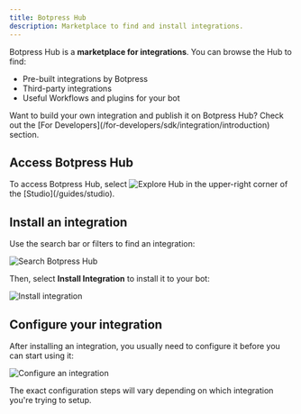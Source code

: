 ```yaml
---
title: Botpress Hub
description: Marketplace to find and install integrations.
---
```


Botpress Hub is a **marketplace for integrations**. You can browse the Hub to find:

- Pre-built integrations by Botpress
- Third-party integrations
- Useful Workflows and plugins for your bot


<Note>
    Want to build your own integration and publish it on Botpress Hub? Check out the [For Developers](/for-developers/sdk/integration/introduction) section.
</Note>

## Access Botpress Hub

<p style={{ display: 'flex', alignItems: 'center', gap: '8px' }}>
  <span>To access Botpress Hub, select</span>
  <Img src="./assets/explore-hub.png" alt="Explore Hub" style={{margin: 0}}/>
  <span>in the upper-right corner of the [Studio](/guides/studio).</span>
</p>

## Install an integration

Use the search bar or filters to find an integration:

![Search Botpress Hub](./assets/hub-search.png)

Then, select **Install Integration** to install it to your bot:

![Install integration](./assets/install-integration.png)

## Configure your integration

After installing an integration, you usually need to configure it before you can start using it:

![Configure an integration](./assets/configure-integration.png)

The exact configuration steps will vary depending on which integration you're trying to setup.